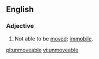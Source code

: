==English==
===Adjective===
{{en-adj}}
# Not able to be [[move]]d; [[immobile]].

[[pl:unmoveable]]
[[vi:unmoveable]]